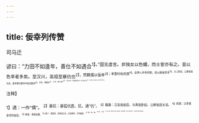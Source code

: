 ```yaml
---
---
---
```

title: 佞幸列传赞
---



司马迁

谚曰：“力田不如逢年，善仕不如遇合<sup>1】。”固无虚言。非独女以色媚，而士宦亦有之。昔以色幸者多矣。至汉兴，高祖至暴抗也<sup>2】，然籍孺以佞幸<sup>3】；孝惠时有闳孺<sup>4】。此两人非有材能，徒以婉佞贵幸<sup>5】，与上卧起，公卿皆因关说。故孝惠时郎侍中皆冠鹅鸡<sup>6】，贝带，傅脂粉<sup>7】，化闳、籍之属也<sup>8】。太史公曰：甚哉爱憎之时！弥子瑕之行<sup>9】，足以观后人佞幸矣。虽百世可知也。

<sup>注释】

<sup>1】遇：一作“偶”。
<sup>2】暴抗：暴猛伉直。抗，通“伉”。
<sup>3】籍蒱：汉高祖佞臣。与离祖卧起，公卿皆因关说。
<sup>4】闳孺：汉孝惠皇帝的佞臣。
<sup>5】婉佞：柔顺谄媚。
<sup>6】㕙义：即锦鸡。其尾毛红赤，光彩鲜明，可作帽饰。
<sup>7】傅：搽、抹。
<sup>8】化：化妆。
<sup>9】弥子瑕：春秋时卫灵公的幸臣。曾食桃甜，而以其半奉灵公，深得灵公赞赏和宠爱。